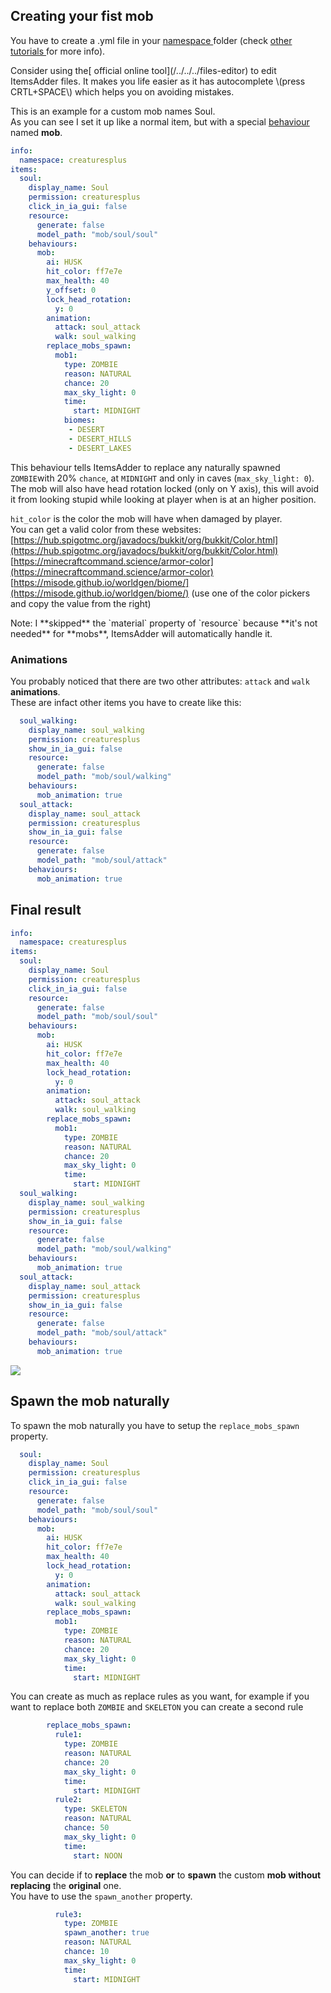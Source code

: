 
## Creating your fist mob

You have to create a .yml file in your [namespace ](/../beginners/basic-concepts/namespace)folder \(check [other tutorials ](/../beginners/creating-your-namespace)for more info\).


<Note>
Consider using the[ official online tool](/../../../files-editor) to edit ItemsAdder files. It makes you life easier as it has autocomplete \(press CRTL+SPACE\) which helps you on avoiding mistakes.
</Note>


This is an example for a custom mob names Soul.  
As you can see I set it up like a normal item, but with a special [behaviour ](/item-properties/behaviours)named **mob**.

```yaml
info:
  namespace: creaturesplus
items:
  soul:
    display_name: Soul
    permission: creaturesplus
    click_in_ia_gui: false
    resource:
      generate: false
      model_path: "mob/soul/soul"
    behaviours:
      mob:
        ai: HUSK
        hit_color: ff7e7e
        max_health: 40
        y_offset: 0
        lock_head_rotation:
          y: 0
        animation:
          attack: soul_attack
          walk: soul_walking
        replace_mobs_spawn:
          mob1:
            type: ZOMBIE
            reason: NATURAL
            chance: 20
            max_sky_light: 0
            time:
              start: MIDNIGHT
            biomes:
             - DESERT
             - DESERT_HILLS
             - DESERT_LAKES
```

This behaviour tells ItemsAdder to replace any naturally spawned `ZOMBIE`with 20% `chance`, at `MIDNIGHT` and only in caves \(`max_sky_light: 0`\).  
The mob will also have head rotation locked \(only on Y axis\), this will avoid it from looking stupid while looking at player when is at an higher position.

`hit_color` is the color the mob will have when damaged by player.   
You can get a valid color from these websites:  
[https://hub.spigotmc.org/javadocs/bukkit/org/bukkit/Color.html](https://hub.spigotmc.org/javadocs/bukkit/org/bukkit/Color.html)  
[https://minecraftcommand.science/armor-color](https://minecraftcommand.science/armor-color)  
[https://misode.github.io/worldgen/biome/](https://misode.github.io/worldgen/biome/) \(use one of the color pickers and copy the value from the right\)


<Note>
Note: I **skipped** the `material` property of `resource` because **it's not needed** for **mobs**, ItemsAdder will automatically handle it.
</Note>


### Animations

You probably noticed that there are two other attributes: `attack` and `walk` **animations**.  
These are infact other items you have to create like this:

```yaml
  soul_walking:
    display_name: soul_walking
    permission: creaturesplus
    show_in_ia_gui: false
    resource:
      generate: false
      model_path: "mob/soul/walking"
    behaviours:
      mob_animation: true
  soul_attack:
    display_name: soul_attack
    permission: creaturesplus
    show_in_ia_gui: false
    resource:
      generate: false
      model_path: "mob/soul/attack"
    behaviours:
      mob_animation: true
```

## Final result

```yaml
info:
  namespace: creaturesplus
items:
  soul:
    display_name: Soul
    permission: creaturesplus
    click_in_ia_gui: false
    resource:
      generate: false
      model_path: "mob/soul/soul"
    behaviours:
      mob:
        ai: HUSK
        hit_color: ff7e7e
        max_health: 40
        lock_head_rotation:
          y: 0
        animation:
          attack: soul_attack
          walk: soul_walking
        replace_mobs_spawn:
          mob1:
            type: ZOMBIE
            reason: NATURAL
            chance: 20
            max_sky_light: 0
            time:
              start: MIDNIGHT
  soul_walking:
    display_name: soul_walking
    permission: creaturesplus
    show_in_ia_gui: false
    resource:
      generate: false
      model_path: "mob/soul/walking"
    behaviours:
      mob_animation: true
  soul_attack:
    display_name: soul_attack
    permission: creaturesplus
    show_in_ia_gui: false
    resource:
      generate: false
      model_path: "mob/soul/attack"
    behaviours:
      mob_animation: true
```

![](assets/images/image%20%2816%29.png)

## Spawn the mob naturally

To spawn the mob naturally you have to setup the `replace_mobs_spawn` property.

```yaml
  soul:
    display_name: Soul
    permission: creaturesplus
    click_in_ia_gui: false
    resource:
      generate: false
      model_path: "mob/soul/soul"
    behaviours:
      mob:
        ai: HUSK
        hit_color: ff7e7e
        max_health: 40
        lock_head_rotation:
          y: 0
        animation:
          attack: soul_attack
          walk: soul_walking
        replace_mobs_spawn:
          mob1:
            type: ZOMBIE
            reason: NATURAL
            chance: 20
            max_sky_light: 0
            time:
              start: MIDNIGHT
```

You can create as much as replace rules as you want, for example if you want to replace both `ZOMBIE` and `SKELETON` you can create a second rule

```yaml
        replace_mobs_spawn:
          rule1:
            type: ZOMBIE
            reason: NATURAL
            chance: 20
            max_sky_light: 0
            time:
              start: MIDNIGHT
          rule2:
            type: SKELETON
            reason: NATURAL
            chance: 50
            max_sky_light: 0
            time:
              start: NOON
```

You can decide if to **replace** the mob **or** to **spawn** the custom **mob without replacing** the **original** one.  
You have to use the `spawn_another` property.

```yaml
          rule3:
            type: ZOMBIE
            spawn_another: true
            reason: NATURAL
            chance: 10
            max_sky_light: 0
            time:
              start: MIDNIGHT
```